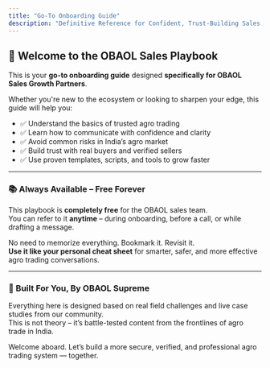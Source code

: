 ```yaml
---
title: "Go-To Onboarding Guide"
description: "Definitive Reference for Confident, Trust-Building Sales Messaging"
---
```


## 👋 Welcome to the OBAOL Sales Playbook

This is your **go-to onboarding guide** designed **specifically for OBAOL Sales Growth Partners**.

Whether you're new to the ecosystem or looking to sharpen your edge, this guide will help you:

- ✅ Understand the basics of trusted agro trading
- ✅ Learn how to communicate with confidence and clarity
- ✅ Avoid common risks in India’s agro market
- ✅ Build trust with real buyers and verified sellers
- ✅ Use proven templates, scripts, and tools to grow faster

---

### 📚 Always Available – Free Forever

This playbook is **completely free** for the OBAOL sales team.  
You can refer to it **anytime** – during onboarding, before a call, or while drafting a message.

No need to memorize everything. Bookmark it. Revisit it.  
**Use it like your personal cheat sheet** for smarter, safer, and more effective agro trading conversations.

---

### 🚀 Built For You, By OBAOL Supreme

Everything here is designed based on real field challenges and live case studies from our community.  
This is not theory – it’s battle-tested content from the frontlines of agro trade in India.

Welcome aboard. Let’s build a more secure, verified, and professional agro trading system — together.
